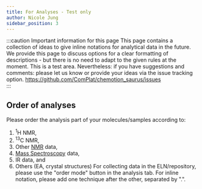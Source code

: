 ```yaml
---
title: For Analyses - Test only
author: Nicole Jung
sidebar_position: 3
---
```


:::caution Important information for this page
This page contains a collection of ideas to give inline notations for analytical data in the future. We provide this page to discuss options for a clear formatting of descriptions - but there is no need to adapt to the given rules at the moment. This is a test area. Nevertheless: if you have suggestions and comments: please let us know or provide your ideas via the issue tracking option.
https://github.com/ComPlat/chemotion_saurus/issues  
:::

## Order of analyses

Please order the analysis part of your molecules/samples according to:

1. <sup>1</sup>H NMR,
2. <sup>13</sup>C NMR,
3. Other [NMR](analysis_test/nmr) data,
4. [Mass Spectroscopy](analysis_test/ms) data,
5. IR data, and
6. Others (EA, crystal structures)
   For collecting data in the ELN/repository, please use the "order mode" button in the analysis tab. For inline notation, please add one technique after the other, separated by ".".
